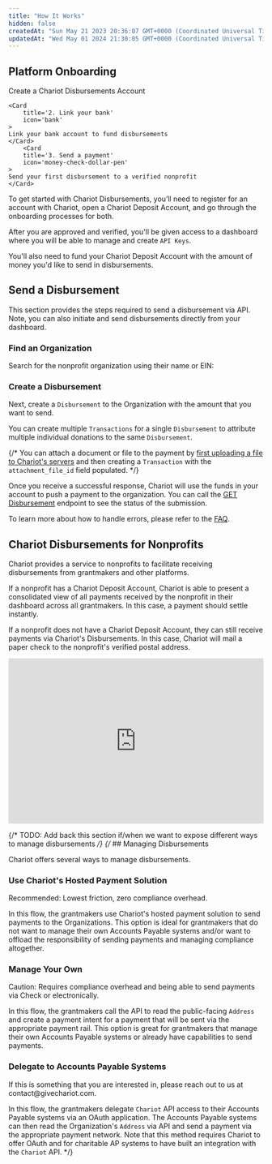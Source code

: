 ```yaml
---
title: "How It Works"
hidden: false
createdAt: "Sun May 21 2023 20:36:07 GMT+0000 (Coordinated Universal Time)"
updatedAt: "Wed May 01 2024 21:30:05 GMT+0000 (Coordinated Universal Time)"
---
```


## Platform Onboarding
<CardGroup cols={3}>
    <Card title='1. Set up account' icon='user-plus'>
  Create a Chariot Disbursements Account<span title="Chariot is a financial technology company, not a bank. Chariot Accounts come with a Demand Deposit Account through our banking services partner, Column N.A., Member FDIC. Deposits in Chariot Accounts are eligible for FDIC insurance up to $250,000 per depositor, for each insurable capacity in which the account is held."><sup><Icon icon="fa-regular fa-circle-info" size="2.5"/></sup></span>
    </Card>

    <Card
        title='2. Link your bank'
        icon='bank'
    >
    Link your bank account to fund disbursements
    </Card>
        <Card
        title='3. Send a payment'
        icon='money-check-dollar-pen'
    >
    Send your first disbursement to a verified nonprofit
    </Card>
</CardGroup>

To get started with Chariot Disbursements<span title="Chariot is a financial technology company, not a bank. Chariot Accounts come with a Demand Deposit Account through our banking services partner, Column N.A., Member FDIC. Deposits in Chariot Accounts are eligible for FDIC insurance up to $250,000 per depositor, for each insurable capacity in which the account is held."><sup><Icon icon="fa-regular fa-circle-info" size="2.5"/></sup></span>, you’ll need to register for an account with Chariot, open a Chariot Deposit Account, and go through the onboarding processes for both. 

After you are approved and verified, you'll be given access to a dashboard where you will be able to manage and create `API Keys`.

You'll also need to fund your Chariot Deposit Account with the amount of money you'd like to send in disbursements.


## Send a Disbursement

This section provides the steps required to send a disbursement via API. Note, you can also initiate and send disbursements directly from your dashboard.

<Steps>

### Find an Organization

Search for the nonprofit organization using their name or EIN:

<EndpointRequestSnippet endpoint="GET /v1/organizations/search" />



### Create a Disbursement

Next, create a `Disbursement` to the Organization with the amount that you want to send.

You can create multiple `Transactions` for a single `Disbursement` to attribute multiple individual donations to the same `Disbursement`.

{/* <Note>
You can attach a document or file to the payment by [first uploading a file to Chariot's servers](/v2024-10-30/api/files/upload-file)
and then creating a `Transaction` with the `attachment_file_id` field populated.
</Note> */}

<EndpointRequestSnippet endpoint="POST /v1/disbursements"  example="MultipleTransactions"/>

Once you receive a successful response, Chariot will use the funds in your account to push a payment to the organization.
You can call the [GET Disbursement](/api/disbursements/get) endpoint to see the status of the submission.

To learn more about how to handle errors, please refer to the [FAQ](/guides/disbursements/faq).


</Steps>

## Chariot Disbursements for Nonprofits

Chariot provides a service to nonprofits to facilitate receiving disbursements from grantmakers and other platforms.

If a nonprofit has a Chariot Deposit Account, Chariot is able to present a consolidated view of all payments received by the nonprofit in their dashboard across all grantmakers. In this case, a payment should settle instantly.

If a nonprofit does not have a Chariot Deposit Account, they can still receive payments via Chariot's Disbursements. In this case, Chariot will mail a paper check to the nonprofit's verified postal address.

<div style="position: relative; padding-bottom: 64.5933014354067%; height: 0;"><iframe src="https://www.loom.com/embed/10fd1d33512d49a79a4a3cb877d4f6eb?sid=da45d550-d06b-4398-8770-d7645a0a0c09" frameborder="0" webkitallowfullscreen mozallowfullscreen allowfullscreen style="position: absolute; top: 0; left: 0; width: 100%; height: 100%;"></iframe></div>


{/* TODO: Add back this section if/when we want to expose different ways to manage disbursements */}
{/* ## Managing Disbursements

Chariot offers several ways to manage disbursements.

### Use Chariot's Hosted Payment Solution

<Tip>
Recommended: Lowest friction, zero compliance overhead.
</Tip>

In this flow, the grantmakers use Chariot's hosted payment solution to send payments to the Organizations.
This option is ideal for grantmakers that do not want to manage their own Accounts Payable systems and/or want to offload the responsibility of sending payments and managing compliance altogether.

### Manage Your Own

<Warning>
Caution: Requires compliance overhead and being able to send payments via Check or electronically.
</Warning>

In this flow, the grantmakers call the API to read the public-facing `Address`
and create a payment intent for a payment that will be sent via the appropriate payment rail.
This option is great for grantmakers that manage their own Accounts Payable systems or already have capabilities to send payments.

### Delegate to Accounts Payable Systems

<Info>
If this is something that you are interested in, please reach out to us at contact@givechariot.com.
</Info>

In this flow, the grantmakers delegate `Chariot` API access to their Accounts Payable systems via an OAuth application.
The Accounts Payable systems can then read the Organization's `Address` via API and send a payment via the appropriate payment network.
Note that this method requires Chariot to offer OAuth and for charitable AP systems to have built an integration with the `Chariot` API. */}